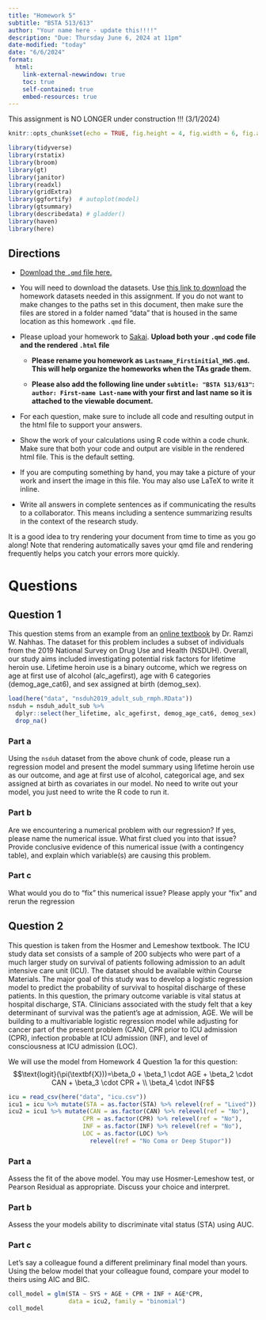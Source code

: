 ```yaml
---
title: "Homework 5"
subtitle: "BSTA 513/613"
author: "Your name here - update this!!!!"
description: "Due: Thursday June 6, 2024 at 11pm"
date-modified: "today"
date: "6/6/2024"
format: 
  html:
    link-external-newwindow: true
    toc: true
    self-contained: true
    embed-resources: true
---
```


::: callout-important
This assignment is NO LONGER under construction !!! (3/1/2024)
:::

```{=html}
<style>div.blue { background-color:#e6f0ff; border-radius: 5px; padding: 20px;}</style>
```

```r
knitr::opts_chunk$set(echo = TRUE, fig.height = 4, fig.width = 6, fig.align = "center")

library(tidyverse)
library(rstatix)
library(broom)
library(gt)
library(janitor)
library(readxl)
library(gridExtra)
library(ggfortify)  # autoplot(model)
library(gtsummary)
library(describedata) # gladder()
library(haven)
library(here)
```


## Directions

-   [Download the `.qmd` file here.](https://github.com/nwakim/W2024_BSTA_513/blob/main/homework/HW5.qmd)

-   You will need to download the datasets. Use [this link to download](https://ohsuitg-my.sharepoint.com/:f:/r/personal/wakim_ohsu_edu/Documents/Teaching/Classes/S2024_BSTA_513_613/Student_files/Data/Homework?csf=1&web=1&e=QEsqb9) the homework datasets needed in this assignment. If you do not want to make changes to the paths set in this document, then make sure the files are stored in a folder named "data" that is housed in the same location as this homework `.qmd` file.

-   Please upload your homework to [Sakai](https://sakai.ohsu.edu/portal/site/BSTA-513-1-AV-Sp24/tool/c5ad42cb-c245-44d3-a4f3-535eec24e879). **Upload both your `.qmd` code file and the rendered `.html` file**

    -   **Please rename you homework as `Lastname_Firstinitial_HW5.qmd`. This will help organize the homeworks when the TAs grade them.**

    -   **Please also add the following line under `subtitle: "BSTA 513/613"`: `author: First-name Last-name` with your first and last name so it is attached to the viewable document.**

-   For each question, make sure to include all code and resulting output in the html file to support your answers.

-   Show the work of your calculations using R code within a code chunk. Make sure that both your code and output are visible in the rendered html file. This is the default setting.

-   If you are computing something by hand, you may take a picture of your work and insert the image in this file. You may also use LaTeX to write it inline.

-   Write all answers in complete sentences as if communicating the results to a collaborator. This means including a sentence summarizing results in the context of the research study.

::: callout-tip
It is a good idea to try rendering your document from time to time as you go along! Note that rendering automatically saves your qmd file and rendering frequently helps you catch your errors more quickly.
:::

# Questions

## Question 1
This question stems from an example from an [online textbook](https://bookdown.org/rwnahhas/RMPH/) by Dr. Ramzi W. Nahhas. The dataset for this problem includes a subset of individuals from the 2019 National Survey on Drug Use and Health (NSDUH). Overall, our study aims included investigating potential risk factors for lifetime heroin use. Lifetime heroin use is a binary outcome, which we regress on age at first use of alcohol (alc_agefirst), age with 6 categories (demog_age_cat6), and sex assigned at birth (demog_sex).
```r
load(here("data", "nsduh2019_adult_sub_rmph.RData"))
nsduh = nsduh_adult_sub %>% 
  dplyr::select(her_lifetime, alc_agefirst, demog_age_cat6, demog_sex) %>% 
  drop_na()
```

### Part a 
Using the `nsduh` dataset from the above chunk of code, please run a regression model and present the model summary using lifetime heroin use as our outcome, and age at first use of alcohol, categorical age, and sex assigned at birth as covariates in our model. No need to write out your model, you just need to write the R code to run it. 


### Part b
Are we encountering a numerical problem with our regression? If yes, please name the numerical issue. What first clued you into that issue? Provide conclusive evidence of this numerical issue (with a contingency table), and explain which variable(s) are causing this problem. 


### Part c
What would you do to "fix" this numerical issue? Please apply your "fix" and rerun the regression


## Question 2

This question is taken from the Hosmer and Lemeshow textbook. The ICU study data set consists of a sample of 200 subjects who were part of a much larger study on survival of patients following admission to an adult intensive care unit (ICU). The dataset should be available within Course Materials. The major goal of this study was to develop a logistic regression model to predict the probability of survival to hospital discharge of these patients. In this question, the primary outcome variable is vital status at hospital discharge, STA. Clinicians associated with the study felt that a key determinant of survival was the patient’s age at admission, AGE. We will be building to a multivariable logistic regression model while adjusting for cancer part of the present problem (CAN), CPR prior to ICU admission (CPR), infection probable at ICU admission (INF), and level of consciousness at ICU admission (LOC).

We will use the model from Homework 4 Question 1a for this question: 
$$\text{logit}(\pi(\textbf{X}))=\beta_0 + \beta_1 \cdot AGE + \beta_2 \cdot CAN + \beta_3 \cdot CPR + \\ \beta_4 \cdot INF$$

```r
icu = read_csv(here("data", "icu.csv"))
icu1 = icu %>% mutate(STA = as.factor(STA) %>% relevel(ref = "Lived"))
icu2 = icu1 %>% mutate(CAN = as.factor(CAN) %>% relevel(ref = "No"), 
                     CPR = as.factor(CPR) %>% relevel(ref = "No"), 
                     INF = as.factor(INF) %>% relevel(ref = "No"), 
                     LOC = as.factor(LOC) %>% 
                       relevel(ref = "No Coma or Deep Stupor"))
```

### Part a

Assess the fit of the above model. You may use Hosmer-Lemeshow test, or Pearson Residual as appropriate. Discuss your choice and interpret.

### Part b

Assess the your models ability to discriminate vital status (STA) using AUC. 

### Part c
Let's say a colleague found a different preliminary final model than yours. Using the below model that your colleague found, compare your model to theirs using AIC and BIC.

```r
coll_model = glm(STA ~ SYS + AGE + CPR + INF + AGE*CPR, 
                 data = icu2, family = "binomial")
coll_model
```



